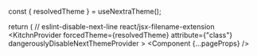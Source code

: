 

  const { resolvedTheme } = useNextraTheme();

  return (
    // eslint-disable-next-line react/jsx-filename-extension
    <KitchnProvider
      forcedTheme={resolvedTheme}
      attribute={"class"}
      dangerouslyDisableNextThemeProvider
    >
      <GlobalStyle />
      <Component {...pageProps} />
      <Script />
    </KitchnProvider>
  );
}
